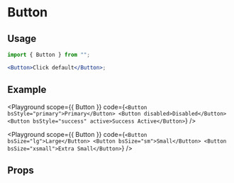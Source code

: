 
# Button

<Description of={Button} />

## Usage

```jsx
import { Button } from "";

<Button>Click default</Button>;
```

## Example

<Playground
  scope={{ Button }}
  code={`
<Button bsStyle="primary">Primary</Button>
<Button disabled>Disabled</Button>
<Button bsStyle="success" active>Success Active</Button>
`}
/>

<Playground
  scope={{ Button }}
  code={`
<Button bsSize="lg">Large</Button>
<Button bsSize="sm">Small</Button>
<Button bsSize="xsmall">Extra Small</Button>
`}
/>

## Props

<Props of={Button} />
